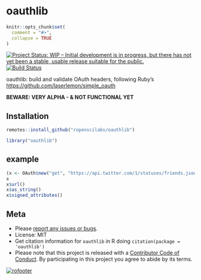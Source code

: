 oauthlib
========

```r
knitr::opts_chunk$set(
  comment = "#>",
  collapse = TRUE
)
```

[![Project Status: WIP – Initial development is in progress, but there has not yet been a stable, usable release suitable for the public.](https://www.repostatus.org/badges/latest/wip.svg)](https://www.repostatus.org/#wip)
[![Build Status](https://travis-ci.com/ropenscilabs/oauthlib.svg?branch=master)](https://travis-ci.com/ropenscilabs/oauthlib)

oauthlib: build and validate OAuth headers, following Ruby's <https://github.com/laserlemon/simple_oauth>

**BEWARE: VERY ALPHA - & NOT FUNCTIONAL YET**

## Installation

```r
remotes::install_github("ropenscilabs/oauthlib")
```

```r
library("oauthlib")
```

## example

```r
(x <- OAuth$new("get", "https://api.twitter.com/1/statuses/friends.json", list()))
x
x$url()
x$as_string()
x$signed_attributes()
```

## Meta

* Please [report any issues or bugs](https://github.com/ropenscilabs/oauthlib/issues).
* License: MIT
* Get citation information for `oauthlib` in R doing `citation(package = 'oauthlib')`
* Please note that this project is released with a [Contributor Code of Conduct](CODE_OF_CONDUCT.md). By participating in this project you agree to abide by its terms.

[![rofooter](https://ropensci.org/public_images/github_footer.png)](https://ropensci.org)
